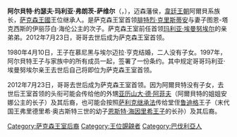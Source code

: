 {{Infobox royalty
| name        = 阿爾貝特
| image       = Albert Wettyn.JPG
| image_size  = 200px
| succession  = 薩克森王室首領
| reign       = 2012年7月23日 — 2012年10月6日
| reign-type  = 在位
| predecessor = [[瑪利亞·埃曼努埃爾|瑪利亞·埃曼努埃爾]]
| successor   = ''有爭議''<br>[[鲁迪格_(薩克森王子)|鲁迪格]]（堂姪）<br>[[亚历山大·德·阿菲夫_(薩克森-盖萨夫亲王)|亚历山大·德·阿菲夫]]（外甥）
| spouse      = 埃爾邁拉·亨克
| house       = [[韋廷王朝|韋廷王朝]]阿爾貝系
| father      = [[弗里德里希·克里斯蒂安_(萨克森王子)|腓特烈·克里斯蒂安]]
| mother      = [[圖恩和塔克西斯的伊莉莎白·海倫|圖恩和塔克西斯的伊莉莎白·海倫]]
| birth_date  = {{Birth date|1934|11|30|df=y}}
| birth_place = [[威瑪共和國|威瑪共和國]][[班貝格|班貝格]]
| death_date  = {{death date and age|2012|10|6|1934|11|30|df=y}}
| death_place = {{Flag|Germany}}[[慕尼黑|慕尼黑]]
| religion    = [[羅馬天主教|羅馬天主教]]
}}
'''阿尔貝特·约瑟夫·玛利亚·弗朗茨-萨维尔'''（{{lang-de|'''Albert Joseph Maria Franz-Xaver'''}}，{{bd|1934年|11月30日|2012年|10月6日|catIdx=Emanuel, Maria}}），迈森藩侯，[[韋廷王朝|韋廷王朝]]阿爾貝系族长，[[萨克森王國|萨克森王國]]王位继承人。是萨克森王室首领[[弗里德里希·克里斯蒂安_(萨克森王子)|腓特烈·克里斯蒂安]]与妻子图恩-塔克西斯的伊丽莎白·海伦公主的次子。萨克森王室前任首领[[玛利亚·埃曼努埃尔|玛利亚·埃曼努埃尔]]的亲弟弟。2012年7月23日，哥哥去世后成为萨克森王室首领。

1980年4月10日，王子在慕尼黑与埃尔迈拉·亨克结婚，二人没有子女。1997年，阿尔貝特王子与家族中的所有成员一起，签署了一份条约。其中规定哥哥玛利亚·埃曼努埃尔亲王去世后自己将即位为萨克森王室首领。

2012年7月23日，哥哥去世后成为萨克森王室首领。因为阿爾貝特没有子女，去世后王室首领的头衔可能会传给他的外甥[[亚历山大·德·阿菲夫_(薩克森-盖萨夫亲王)|亚历山大·德·阿菲夫]]（阿爾貝特的姐姐安娜公主的长子）及其后裔，也可能会按照[[萨利克继承法|萨利克继承法]]传给堂侄[[鲁迪格_(薩克森王子)|鲁迪格]]王子（末代国王弗里德里希·奥古斯特三世的幼子[[恩斯特·海因里希_(薩克森)|恩斯特·海因里希王子]]的长孙）及其后裔。

{{Authority control}}

[[Category:萨克森王室后裔|Category:萨克森王室后裔]]
[[Category:王位覬覦者|Category:王位覬覦者]]
[[Category:巴伐利亞人|Category:巴伐利亞人]]